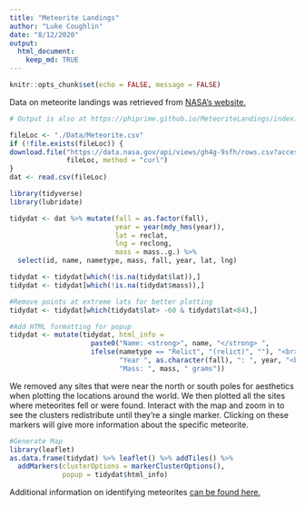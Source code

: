 ```yaml
---
title: "Meteorite Landings"
author: "Luke Coughlin"
date: "8/12/2020"
output: 
  html_document:
    keep_md: TRUE
---
```


```r
knitr::opts_chunk$set(echo = FALSE, message = FALSE)
```

Data on meteorite landings was retrieved from [NASA's website.](https://data.nasa.gov/Space-Science/Meteorite-Landings/gh4g-9sfh) 

```r
# Output is also at https://phiprime.github.io/MeteoriteLandings/index.html

fileLoc <- "./Data/Meteorite.csv"
if (!file.exists(fileLoc)) {
download.file("https://data.nasa.gov/api/views/gh4g-9sfh/rows.csv?accessType=DOWNLOAD",
              fileLoc, method = "curl")
}
dat <- read.csv(fileLoc)
```

```r
library(tidyverse)
library(lubridate)
```


```r
tidydat <- dat %>% mutate(fall = as.factor(fall),
                          year = year(mdy_hms(year)),
                          lat = reclat,
                          lng = reclong,
                          mass = mass..g.) %>%
  select(id, name, nametype, mass, fall, year, lat, lng)

tidydat <- tidydat[which(!is.na(tidydat$lat)),]
tidydat <- tidydat[which(!is.na(tidydat$mass)),]

#Remove points at extreme lats for better plotting 
tidydat <- tidydat[which(tidydat$lat> -60 & tidydat$lat<84),]

#Add HTML formatting for popup
tidydat <- mutate(tidydat, html_info = 
                    paste0("Name: <strong>", name, "</strong> ",
                    ifelse(nametype == "Relict", "(relict)", ""), "<br>",
                           "Year ", as.character(fall), ": ", year, "<br>",
                           "Mass: ", mass, " grams"))
```

We removed any sites that were near the north or south poles for aesthetics when plotting the locations around the world. We then plotted all the sites where meteorites fell or were found. Interact with the map and zoom in to see the clusters redistribute until they're a single marker. Clicking on these markers will give more information about the specific meteorite.

```r
#Generate Map
library(leaflet)
as.data.frame(tidydat) %>% leaflet() %>% addTiles() %>% 
  addMarkers(clusterOptions = markerClusterOptions(),
             popup = tidydat$html_info)
```
  
Additional information on identifying meteorites [can be found here.](https://www.lpi.usra.edu/meteor/docs/nc-guidelines.htm)  
















